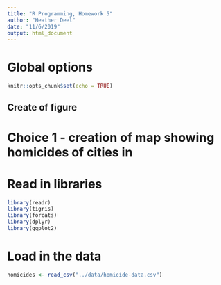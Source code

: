 ```yaml
---
title: "R Programming, Homework 5"
author: "Heather Deel"
date: "11/6/2019"
output: html_document
---
```


# Global options
```r
knitr::opts_chunk$set(echo = TRUE)
```

## Create of figure 
# Choice 1 - creation of map showing homicides of cities in 

# Read in libraries
```r
library(readr)
library(tigris)
library(forcats)
library(dplyr)
library(ggplot2)
```

# Load in the data
```r
homicides <- read_csv("../data/homicide-data.csv")
```








